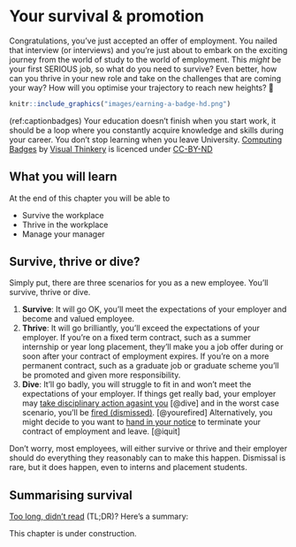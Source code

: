 # Your survival & promotion {#surviving}

Congratulations, you've just accepted an offer of employment. You nailed that interview (or interviews) and you're just about to embark on the exciting journey from the world of study to the world of employment. This *might* be your first SERIOUS job, so what do you need to survive? Even better, how can you thrive in your new role and take on the challenges that are coming your way? How will you optimise your trajectory to reach new heights? 🚀

```r
knitr::include_graphics("images/earning-a-badge-hd.png")
```
(ref:captionbadges) Your education doesn't finish when you start work, it should be a loop where you constantly acquire knowledge and skills during your career. You don't stop learning when you leave University. [Computing Badges](https://bryanmmathers.com/computing-badges/) by [Visual Thinkery](https://visualthinkery.com/) is licenced under [CC-BY-ND](https://creativecommons.org/licenses/by-nd/4.0/)

## What you will learn {#ilo10}

<!--If you want to get ahead get a hat-->
At the end of this chapter you will be able to

* Survive the workplace
* Thrive in the workplace
* Manage your manager


<!--Unconcious mistakes people make that sabotage their careers [@nicegirls]

help I have manager [@helpihaveamanager]

saying yes, saying no [@cleancoder]

be yourself at work [@batmaneffect]-->

## Survive, thrive or dive? {#scenarios}

Simply put, there are three scenarios for you as a new employee. You'll survive, thrive or dive.

1. **Survive**: It will go OK, you'll meet the expectations of your employer and become and valued employee.
1. **Thrive**:  It will go brilliantly, you'll exceed the expectations of your employer. If you're on a fixed term contract, such as a summer internship or year long placement, they'll make you a job offer during or soon after your contract of employment expires. If you're on a more permanent contract, such as a graduate job or graduate scheme you'll be promoted and given more responsibility.
1. **Dive**: It'll go badly, you will struggle to fit in and won't meet the expectations of your employer. If things get really bad, your employer may [take disciplinary action agasint you](https://www.gov.uk/disciplinary-procedures-and-action-at-work) [@dive] and in the worst case scenario, you'll be [fired (dismissed)](https://www.gov.uk/dismissal). [@yourefired] Alternatively, you might decide to you want to [hand in your notice](https://www.gov.uk/handing-in-your-notice) to terminate your contract of employment and leave. [@iquit]

Don't worry, most employees, will either survive or thrive and their employer should do everything they reasonably can to make this happen. Dismissal is rare, but it does happen, even to interns and placement students.



<!--## Badges
Professional qualifications, such as [Microsoft certifications(https://docs.microsoft.com/en-us/learn/certifications/). Your employer will often pay for these. Then there are the MOOCs, these are great for plugging . Which courses are worth doing will depend on the particular sector you are working in.-->


<!--## Administrivia
https://www.gov.uk/income-tax

https://www.gov.uk/national-insurance


working in your final year, see self employment-->


<!--

>“You will move in the direction of the people that you associate with. So it’s
> important to associate with people that are better than yourself. The friends you have > will form you as you go through life. Make some good friends, keep them for the rest
> of your life, but have them be people that you admire as well as like.” ---Warren Buffet https://www.gatesnotes.com/About-Bill-Gates/Happy-90th-Warren -->


## Summarising survival {#tldr10}

[Too long, didn't read](https://en.wiktionary.org/wiki/too_long;_didn%27t_read) (TL;DR)? Here's a summary:

This chapter is under construction.
